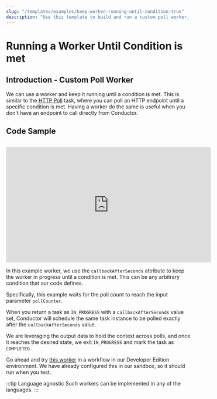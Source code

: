 ```yaml
---
slug: "/templates/examples/keep-worker-running-until-condition-true"
description: "Use this template to build and run a custom poll worker, which achieves the same functionality as the HTTP Poll task for non-HTTP based services."
---
```




# Running a Worker Until Condition is met

## Introduction - Custom Poll Worker

We can use a worker and keep it running until a condition is met. This is similar to the [HTTP Poll](/content/reference-docs/system-tasks/http-poll) task, where
you can poll an HTTP endpoint until a specific condition is met. Having a worker do the same is useful
when you don't have an endpoint to call directly from Conductor.

## Code Sample


```java dynamic https://github.com/conductor-sdk/orkes-java-springboot2-example/blob/main/src/main/java/io/orkes/example/banking/workers/PollUntilConditionMeetsWorker.java section=1 ../workers/PollUntilConditionMeetsWorker.java
```

<center><iframe width="560" height="315" src="https://www.youtube.com/embed/nI8IcSpzBLQ" title="YouTube video player" frameborder="0" allow="accelerometer; autoplay; clipboard-write; encrypted-media; gyroscope; picture-in-picture; web-share" allowfullscreen="allowfullscreen"
mozallowfullscreen="mozallowfullscreen"
msallowfullscreen="msallowfullscreen"
oallowfullscreen="oallowfullscreen"
webkitallowfullscreen="webkitallowfullscreen"></iframe></center>

In this example worker, we use the `callbackAfterSeconds` attribute to keep the worker in progress
until a condition is met. This can be any arbitrary condition that our code defines.

Specifically, this example waits for the poll count to reach the input parameter `pollCounter`.

When you return a task as `IN_PROGRESS` with a `callbackAfterSeconds` value set, Conductor
will schedule the same task instance to be polled exactly after the `callbackAfterSeconds` value.

We are leveraging the output data to hold the context across polls, and once it reaches the desired state, we exit `IN_PROGRESS`
and mark the task as `COMPLETED`.

Go ahead and try [this worker](https://developer.orkescloud.com/workflowDef/poll-until-condition-workflow) in a workflow in our Developer Edition environment. We have already configured this in our sandbox, so it should run when you test.

:::tip Language agnostic
Such workers can be implemented in any of the languages.
:::